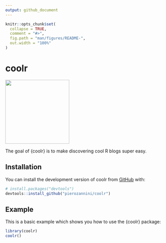 ```yaml
---
output: github_document
---
```


<!-- README.md is generated from README.Rmd. Please edit that file -->

```r
knitr::opts_chunk$set(
  collapse = TRUE,
  comment = "#>",
  fig.path = "man/figures/README-",
  out.width = "100%"
)
```

# coolr
<img src="https://user-images.githubusercontent.com/61829115/200622730-82f48606-27b7-4864-b7d9-d5434803439b.png" width=200>

<!-- badges: start -->

<!-- badges: end -->

The goal of {coolr} is to make discovering cool R blogs super easy.

## Installation

You can install the development version of coolr from [GitHub](https://github.com/) with:

``` r
# install.packages("devtools")
devtools::install_github("pierozannini/coolr")
```

## Example

This is a basic example which shows you how to use the {coolr} package:

```r
library(coolr)
coolr()
```
